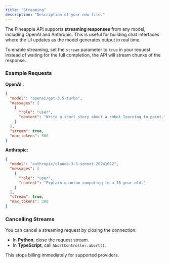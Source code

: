 ```yaml
---
title: "Streaming"
description: "Description of your new file."
---
```


The Pineapple API supports **streaming responses** from any model, including OpenAI and Anthropic. This is useful for building chat interfaces where the UI updates as the model generates output in real time.

To enable streaming, set the `stream` parameter to `true` in your request. Instead of waiting for the full completion, the API will stream chunks of the response.

### Example Requests

**OpenAI :**

```json
{
  "model": "openai/gpt-3.5-turbo",
  "messages": [
    {
      "role": "user",
      "content": "Write a short story about a robot learning to paint."
    }
  ],
  "stream": true,
  "max_tokens": 500
}
```

**Anthropic:**

```json
{
  "model": "anthropic/claude-3-5-sonnet-20241022",
  "messages": [
    {
      "role": "user",
      "content": "Explain quantum computing to a 10-year-old."
    }
  ],
  "stream": true,
  "max_tokens": 300
}
```

### Cancelling Streams

You can cancel a streaming request by closing the connection:

- In **Python**, close the request stream.
- In **TypeScript**, call `AbortController.abort()`.

This stops billing immediately for supported providers.